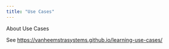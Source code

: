 ```yaml
---
title: "Use Cases"
---
```


About Use Cases

See <https://vanheemstrasystems.github.io/learning-use-cases/>
